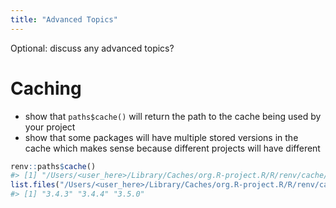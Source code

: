 ```yaml
---
title: "Advanced Topics"
---
```


Optional: discuss any advanced topics?

# Caching

* show that `paths$cache()` will return the path to the cache being used by your project
* show that some packages will have multiple stored versions in the cache which makes sense because different projects will have different 

``` r
renv::paths$cache()
#> [1] "/Users/<user_here>/Library/Caches/org.R-project.R/R/renv/cache/v5/macos/R-4.4/aarch64-apple-darwin20"
list.files("/Users/<user_here>/Library/Caches/org.R-project.R/R/renv/cache/v5/R-4.3/aarch64-apple-darwin20/ggplot2")
#> [1] "3.4.3" "3.4.4" "3.5.0"
```

